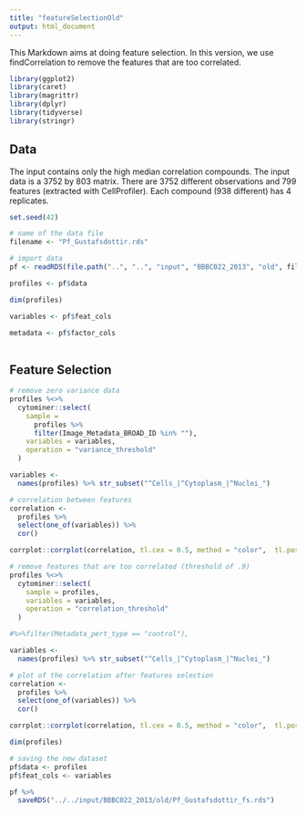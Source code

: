 ```yaml
---
title: "featureSelectionOld"
output: html_document
---
```


This Markdown aims at doing feature selection. In this version, we use findCorrelation to remove the features that are too correlated.

```r
library(ggplot2)
library(caret)
library(magrittr)
library(dplyr)
library(tidyverse)
library(stringr)
```

## Data

The input contains only the high median correlation compounds.
The input data is a 3752 by 803 matrix.
There are 3752 different observations and 799 features (extracted with CellProfiler).
Each compound (938 different) has 4 replicates.

```r
set.seed(42)

# name of the data file
filename <- "Pf_Gustafsdottir.rds"

# import data
pf <- readRDS(file.path("..", "..", "input", "BBBC022_2013", "old", filename))

profiles <- pf$data

dim(profiles)

variables <- pf$feat_cols

metadata <- pf$factor_cols
  
```

## Feature Selection

```r
# remove zero variance data
profiles %<>%
  cytominer::select(
    sample = 
      profiles %>% 
      filter(Image_Metadata_BROAD_ID %in% ""),
    variables = variables,
    operation = "variance_threshold"
  )

variables <-
  names(profiles) %>% str_subset("^Cells_|^Cytoplasm_|^Nuclei_")

# correlation between features
correlation <- 
  profiles %>%
  select(one_of(variables)) %>%
  cor()

corrplot::corrplot(correlation, tl.cex = 0.5, method = "color",  tl.pos="n", order = "hclust")
```


```r
# remove features that are too correlated (threshold of .9)
profiles %<>%
  cytominer::select(
    sample = profiles,
    variables = variables,
    operation = "correlation_threshold"
  )

#%>%filter(Metadata_pert_type == "control"),

variables <-
  names(profiles) %>% str_subset("^Cells_|^Cytoplasm_|^Nuclei_")

# plot of the correlation after features selection
correlation <- 
  profiles %>%
  select(one_of(variables)) %>%
  cor()

corrplot::corrplot(correlation, tl.cex = 0.5, method = "color",  tl.pos="n", order = "hclust")

dim(profiles)

# saving the new dataset
pf$data <- profiles
pf$feat_cols <- variables

pf %>%
  saveRDS("../../input/BBBC022_2013/old/Pf_Gustafsdottir_fs.rds")
```

